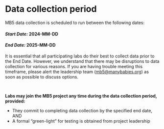 # Data collection period 

MB5 data collection is scheduled to run between the following dates:

#### *Start Date:* **2024-MM-DD** {.unnumbered}

#### *End Date:* **2025-MM-DD** {.unnumbered}

It is essential that all participating labs do their best to collect data prior to the End Date. However, we understand that there may be disruptions to data collection for various reasons. If you are having trouble meeting this timeframe, please alert the leadership team ([mb5\@manybabies.org](mailto:mb5@manybabies.org)) as soon as possible to discuss options.

<br>

**Labs may join the MB5 project any time during the data collection period, provided:**

-   They commit to completing data collection by the specified end date, AND
-   A formal “green-light” for testing is obtained from project leadership
